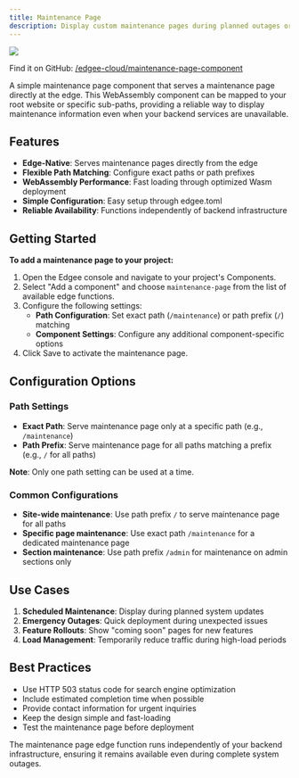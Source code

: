 ```yaml
---
title: Maintenance Page
description: Display custom maintenance pages during planned outages or system updates, **powered by edge functions**.
---
```


<img src="/images/banners/maintenance-page.png" className="rounded-lg" noZoom />


<EdgeeSdk />

Find it on GitHub: [<Icon icon="github" iconType="solid" /> /edgee-cloud/maintenance-page-component](https://github.com/edgee-cloud/maintenance-page-component)

A simple maintenance page component that serves a maintenance page directly at the edge. This WebAssembly component can be mapped to your root website or specific sub-paths, providing a reliable way to display maintenance information even when your backend services are unavailable.

## Features

- **Edge-Native**: Serves maintenance pages directly from the edge
- **Flexible Path Matching**: Configure exact paths or path prefixes
- **WebAssembly Performance**: Fast loading through optimized Wasm deployment
- **Simple Configuration**: Easy setup through edgee.toml
- **Reliable Availability**: Functions independently of backend infrastructure

## Getting Started

**To add a maintenance page to your project:**

1. Open the Edgee console and navigate to your project's Components.
2. Select "Add a component" and choose `maintenance-page` from the list of available edge functions.
3. Configure the following settings:
   - **Path Configuration**: Set exact path (`/maintenance`) or path prefix (`/`) matching
   - **Component Settings**: Configure any additional component-specific options
4. Click Save to activate the maintenance page.

## Configuration Options

### Path Settings
- **Exact Path**: Serve maintenance page only at a specific path (e.g., `/maintenance`)
- **Path Prefix**: Serve maintenance page for all paths matching a prefix (e.g., `/` for all paths)

**Note**: Only one path setting can be used at a time.

### Common Configurations
- **Site-wide maintenance**: Use path prefix `/` to serve maintenance page for all paths
- **Specific page maintenance**: Use exact path `/maintenance` for a dedicated maintenance page
- **Section maintenance**: Use path prefix `/admin` for maintenance on admin sections only


## Use Cases

1. **Scheduled Maintenance**: Display during planned system updates
2. **Emergency Outages**: Quick deployment during unexpected issues
3. **Feature Rollouts**: Show "coming soon" pages for new features
4. **Load Management**: Temporarily reduce traffic during high-load periods

## Best Practices

- Use HTTP 503 status code for search engine optimization
- Include estimated completion time when possible
- Provide contact information for urgent inquiries
- Keep the design simple and fast-loading
- Test the maintenance page before deployment

<Note>
  The maintenance page edge function runs independently of your backend infrastructure, 
  ensuring it remains available even during complete system outages.
</Note>
